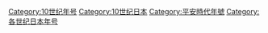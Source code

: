 [[Category:10世纪年号|Category:10世纪年号]]
[[Category:10世纪日本|Category:10世纪日本]]
[[Category:平安時代年號|Category:平安時代年號]]
[[Category:各世纪日本年号|Category:各世纪日本年号]]